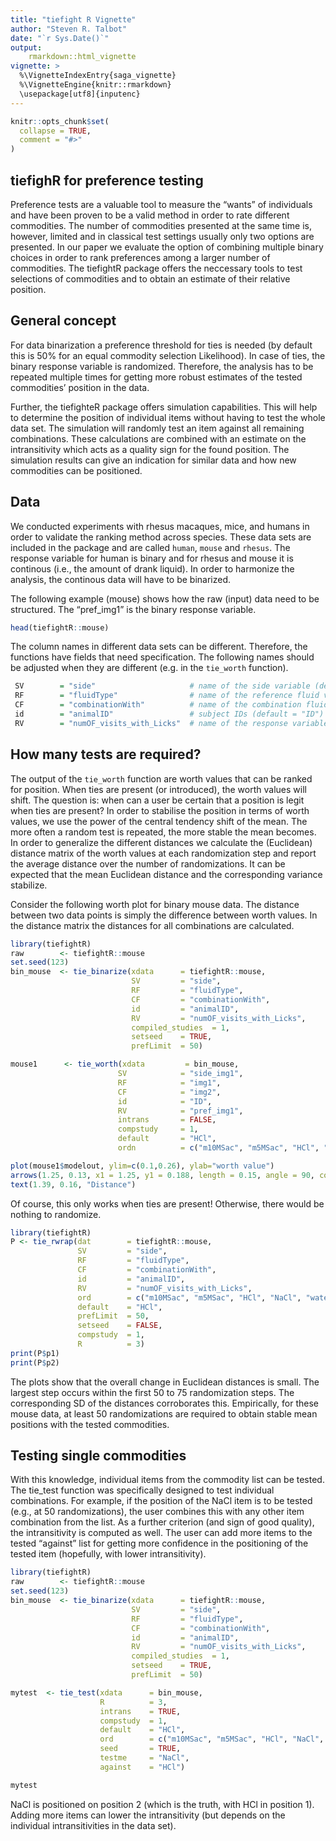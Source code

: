 ```yaml
---
title: "tiefight R Vignette"
author: "Steven R. Talbot"
date: "`r Sys.Date()`"
output: 
    rmarkdown::html_vignette
vignette: >
  %\VignetteIndexEntry{saga_vignette}
  %\VignetteEngine{knitr::rmarkdown}
  \usepackage[utf8]{inputenc}
---
```


```r
knitr::opts_chunk$set(
  collapse = TRUE,
  comment = "#>"
)
```

## tiefighR for preference testing

Preference tests are a valuable tool to measure the "wants" of individuals and have been proven to be a valid method in order to rate different commodities. The number of commodities presented at the same time is, however, limited and in classical test settings usually only two options are presented. In our paper we evaluate the option of combining multiple binary choices in order to rank preferences among a larger number of commodities. The tiefightR package offers the neccessary tools to test selections of commodities and to obtain an estimate of their relative position. 

## General concept

For data binarization a preference threshold for ties is needed (by default this is 50% for an equal commodity selection Likelihood). In case of ties, the binary response variable is randomized. Therefore, the analysis has to be repeated multiple times for getting more robust estimates of the tested commodities' position in the data. 

Further, the tiefighteR package offers simulation capabilities. This will help to determine the position of individual items without having to test the whole data set. The simulation will randomly test an item against all remaining combinations. These calculations are combined with an estimate on the intransitivity which acts as a quality sign for the found position. The simulation results can give an indication for similar data and how new commodities can be positioned.

## Data

We conducted experiments with rhesus macaques, mice, and humans in order to validate the ranking method across species. These data sets are included in the package and are called `human`, `mouse` and `rhesus`. The response variable for human is binary and for rhesus and mouse it is continous (i.e., the amount of drank liquid). In order to harmonize the analysis, the continous data will have to be binarized. 

The following example (mouse) shows how the raw (input) data need to be structured. The "pref_img1" is the binary response variable.

```r
head(tiefightR::mouse)
```

The column names in different data sets can be different. Therefore, the functions have fields that need specification. The following names should be adjusted when they are different (e.g. in the `tie_worth` function).

```r
 SV        = "side"                     # name of the side variable (default = "side_img1")
 RF        = "fluidType"                # name of the reference fluid variable (default = "img1")
 CF        = "combinationWith"          # name of the combination fluid variable (default = "img2")
 id        = "animalID"                 # subject IDs (default = "ID")
 RV        = "numOF_visits_with_Licks"  # name of the response variable (default = "pref_img1")
```


## How many tests are required?

The output of the `tie_worth` function are worth values that can be ranked for position. When ties are present (or introduced), the worth values will shift. The question is: when can a user be certain that a position is legit when ties are present? In order to stabilise the position in terms of worth values, we use the power of the central tendency shift of the mean. The more often a random test is repeated, the more stable the mean becomes. In order to generalize the different distances we calculate the (Euclidean) distance matrix of the worth values at each randomization step and report the average distance over the number of randomizations. It can be expected that the mean Euclidean distance and the corresponding variance stabilize.

Consider the following worth plot for binary mouse data. The distance between two data points is simply the difference between worth values. In the distance matrix the distances for all combinations are calculated. 

```r

library(tiefightR)
raw        <- tiefightR::mouse
set.seed(123)
bin_mouse  <- tie_binarize(xdata      = tiefightR::mouse,
                           SV         = "side",
                           RF         = "fluidType",
                           CF         = "combinationWith",
                           id         = "animalID",
                           RV         = "numOF_visits_with_Licks",
                           compiled_studies	 = 1,
                           setseed    = TRUE,
                           prefLimit  = 50)

mouse1      <- tie_worth(xdata         = bin_mouse,
                        SV            = "side_img1",
                        RF            = "img1",
                        CF            = "img2",
                        id            = "ID",
                        RV            = "pref_img1",
                        intrans       = FALSE,
                        compstudy     = 1,
                        default       = "HCl",
                        ordn          = c("m10MSac", "m5MSac", "HCl", "NaCl", "water"))

plot(mouse1$modelout, ylim=c(0.1,0.26), ylab="worth value")
arrows(1.25, 0.13, x1 = 1.25, y1 = 0.188, length = 0.15, angle = 90, code = 3, lwd=1.2)
text(1.39, 0.16, "Distance")
```

Of course, this only works when ties are present! Otherwise, there would be nothing to randomize.

```r
library(tiefightR)
P <- tie_rwrap(dat        = tiefightR::mouse,
               SV         = "side",
               RF         = "fluidType",
               CF         = "combinationWith",
               id         = "animalID",
               RV         = "numOF_visits_with_Licks",
               ord        = c("m10MSac", "m5MSac", "HCl", "NaCl", "water"),
               default    = "HCl",
               prefLimit  = 50,
               setseed    = FALSE,
               compstudy  = 1,
               R          = 3)
print(P$p1)    
print(P$p2)  
```

The plots show that the overall change in Euclidean distances is small. The largest step occurs within the first 50 to 75 randomization steps. The corresponding SD of the distances corroborates this. Empirically, for these mouse data, at least 50 randomizations are required to obtain stable mean positions with the tested commodities.


## Testing single commodities

With this knowledge, individual items from the commodity list can be tested. The tie_test function was specifically designed to test individual combinations. For example, if the position of the  NaCl item is to be tested (e.g., at 50 randomizations), the user combines this with any other item combination from the list. As a further criterion (and sign of good quality), the intransitivity is computed as well. The user can add more items to the tested "against" list for getting more confidence in the positioning of the tested item (hopefully, with lower intransitivity).


```r
library(tiefightR)
raw        <- tiefightR::mouse
set.seed(123)
bin_mouse  <- tie_binarize(xdata      = tiefightR::mouse,
                           SV         = "side",
                           RF         = "fluidType",
                           CF         = "combinationWith",
                           id         = "animalID",
                           RV         = "numOF_visits_with_Licks",
                           compiled_studies	 = 1,
                           setseed    = TRUE,
                           prefLimit  = 50)

mytest  <- tie_test(xdata      = bin_mouse,
                    R          = 3,
                    intrans    = TRUE,
                    compstudy  = 1,
                    default    = "HCl",
                    ord        = c("m10MSac", "m5MSac", "HCl", "NaCl", "water"),
                    seed       = TRUE,
                    testme     = "NaCl",               
                    against    = "HCl") 

mytest
```

NaCl is positioned on position 2 (which is the truth, with HCl in position 1). Adding more items can lower the intransitivity (but depends on the individual intransitivities in the data set).







